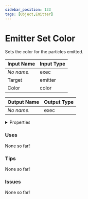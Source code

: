 ```yaml
---
sidebar_position: 133
tags: [Object,Emitter]
---
```


# Emitter Set Color

Sets the color for the particles emitted.




<EsbSvg />

| Input Name | Input Type |
|-----------|-----------|
| *No name.* | exec |
| Target | emitter |
| Color | color |

| Output Name | Output Type |
|-----------|-----------|
| *No name.* | exec |


<details>
  <summary>Properties</summary>
  <div>
    <div>
    <table>
      <thead>
        <tr>
          <th>Is beta required?</th>
          <th>❌</th>
        </tr>
        <tr>
          <th>Is this chip a trolling risk?</th>
          <th>❌</th>
        </tr>
        <tr>
          <th>Chip UUID</th>
          <th>4263768a-035b-4d8b-b17c-1a7bb0b9b96d</th>
        </tr>
      </thead>
    </table>
    </div>
  </div>
</details>

### Uses

None so far!

### Tips

None so far!

### Issues

None so far!